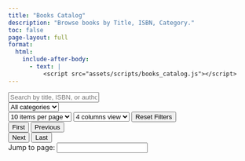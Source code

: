 ```yaml
---
title: "Books Catalog"
description: "Browse books by Title, ISBN, Category."
toc: false
page-layout: full
format:
  html:
    include-after-body:
      - text: |
          <script src="assets/scripts/books_catalog.js"></script>
---
```


```{=html}

<!-- Top Filters: Search + Category -->
 <div class="top-filters-container">
  <div class="search-bar-filter-container">
    <input type="text" id="search-bar" placeholder="Search by title, ISBN, or author..." />
  </div>

  <div class="category-filter-container">
    <select class="category-filter">
      <option value="">All categories</option>
    </select>
  </div>

  <!-- Bottom Filters -->
  <div class="filters-container bottom-filters">
      <select id="items-per-page">
        <option value="5">5 items per page</option>
        <option value="10" selected>10 items per page</option>
        <option value="15">15 items per page</option>
        <option value="20">20 items per page</option>
        <option value="all">All items</option>
      </select>

      <select id="columns-per-row">
        <option value="1">1 column view</option>
        <option value="2">2 columns view</option>
        <option value="3">3 columns view</option>
        <option value="4" selected>4 columns view</option>
      </select>

      <button id="reset-filters">Reset Filters</button>

</div>


<!-- Result Summary -->
<div class="result-summary-container">
    <div id="result-summary"></div>
</div>

<!-- Loading Spinner -->
<div id="loading-spinner" role="status" aria-label="Loading products..."></div>
<!-- Product Grid -->
<div id="product-list" class="product-list"></div>
<!-- Pagination Controls -->
<div id="pagination-controls">
  <button class="pagination-btn" id="first-page">First</button>
  <button class="pagination-btn" id="prev-page">Previous</button>
  <div id="page-numbers"></div>
  <button class="pagination-btn" id="next-page">Next</button>
  <button class="pagination-btn" id="last-page">Last</button>
  <!-- Go to page -->
  <div id="page-jump-container">
    <label for="page-jump-input">Jump to page:</label>
    <input type="number" id="page-jump-input" min="1" aria-label="Jump to page number">
  </div>
</div>

<!-- Template for Product Card -->
<template id="product-template">
  <div class="product-card">
    <img class="product-image" src="" alt="Book cover" />
    <h3 class="product-name"></h3>
    <p class="product-isbn"></p>
    <p class="product-category"></p>
    <p class="product-format"></p>
    <span class="product-price"></span>
  </div>
</template>

```
